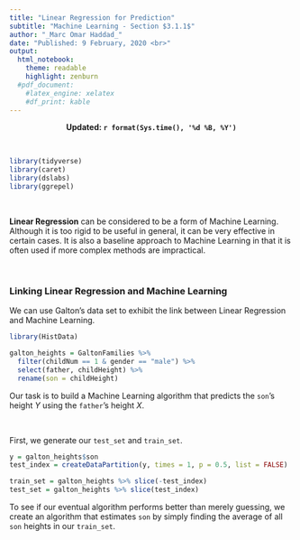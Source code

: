 ```yaml
---
title: "Linear Regression for Prediction"
subtitle: "Machine Learning - Section $3.1.1$"
author: "_Marc Omar Haddad_"
date: "Published: 9 February, 2020 <br>"
output:
  html_notebook:
    theme: readable
    highlight: zenburn
  #pdf_document:
    #latex_engine: xelatex
    #df_print: kable
---
```

<!-- FOR UPDATES -->
  
  <!-- Uncomment if output = html_notebook: -->
     <center><strong>Updated: `r format(Sys.time(), '%d %B, %Y')`</strong></center>
  
  <!-- Uncomment if output = pdf_document: -->
    <!-- \begin{center}Updated: `r format(Sys.time(), '%d %B, %Y')`\end{center} -->

<!-- FOR UPDATES -->    

\
```r
library(tidyverse)
library(caret)
library(dslabs)
library(ggrepel)
```

\

**Linear Regression** can be considered to be a form of Machine Learning. Although it is too rigid to be useful in general, it can be very effective in certain cases. It is also a baseline approach to Machine Learning in that it is often used if more complex methods are impractical.

\

### Linking Linear Regression and Machine Learning
  
We can use Galton's data set to exhibit the link between Linear Regression and Machine Learning.


```r
library(HistData)

galton_heights = GaltonFamilies %>% 
  filter(childNum == 1 & gender == "male") %>% 
  select(father, childHeight) %>% 
  rename(son = childHeight)

```


Our task is to build a Machine Learning algorithm that predicts the `son`'s height $Y$ using the `father`'s height $X$.  

\

First, we generate our `test_set` and `train_set`.

```r
y = galton_heights$son
test_index = createDataPartition(y, times = 1, p = 0.5, list = FALSE)

train_set = galton_heights %>% slice(-test_index)
test_set = galton_heights %>% slice(test_index)

```

To see if our eventual algorithm performs better than merely guessing, we create an algorithm that estimates `son` by simply finding the average of all `son` heights in our `train_set`.















